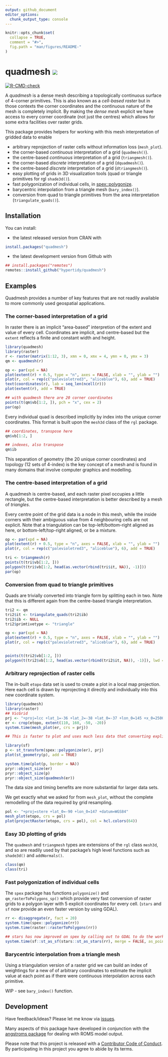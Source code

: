 ```yaml
---
output: github_document
editor_options: 
  chunk_output_type: console
---
```


<!-- README.md is generated from README.Rmd. Please edit that file -->

```r
knitr::opts_chunk$set(
  collapse = TRUE,
  comment = "#>",
  fig.path = "man/figures/README-"
)
```

# quadmesh <img src="man/figures/logo.png" style="vertical-align:right" />



<!-- badges: start -->
[![R-CMD-check](https://github.com/hypertidy/quadmesh/actions/workflows/R-CMD-check.yaml/badge.svg)](https://github.com/hypertidy/quadmesh/actions/workflows/R-CMD-check.yaml)
<!-- badges: end -->




A *quadmesh* is a dense mesh describing a topologically continuous surface of 4-corner primitives. This is also known as a *cell-based raster* but in those contexts the corner coordinates and the continuous nature of the mesh is completely implicit. By making the *dense mesh* explicit we have access to every corner coordinate (not just the centres) which allows for some extra facilities over raster grids. 

This package provides helpers for working with this mesh interpretation of gridded data to enable

* arbitrary reprojection of raster cells without information loss (`mesh_plot`).
* the corner-based *continuous* interpretation of a grid (`quadmesh()`).
* the centre-based *continuous* interpretation of a grid (`triangmesh()`). 
* the corner-based *discrete* interpretation of a grid (`dquadmesh()`).
* the centre-based *discrete* interpretation of a grid (`dtriangmesh()`). 
* easy plotting of grids in 3D visualization tools (quad or triangle primitives for rgl `shade3d()`).
* fast polygonization of individual cells, in [spex::polygonize](https://CRAN.R-project.org/package=spex). 
* barycentric interpolation from a triangle mesh (`bary_index()`). 
* conversion from quad to triangle primitives from the area interpretation (`triangulate_quads()`). 

## Installation

You can install:

* the latest released version from CRAN with

```r
install.packages("quadmesh")
```

* the latest development version from Github with

```r
## install.packages("remotes")
remotes::install_github("hypertidy/quadmesh")
```

## Examples

Quadmesh provides a number of key features that are not readily available to more commonly used geospatial applications. 

### The corner-based interpretation of a grid

In raster there is an implicit "area-based" interpretion of the extent and value
of every cell. Coordinates are implicit, and centre-based but the `extent` reflects
a finite and constant width and height. 

```r
library(quadmesh)
library(raster)
r <- raster(matrix(1:12, 3), xmn = 0, xmx = 4, ymn = 0, ymx = 3)
qm <- quadmesh(r)

op <- par(xpd = NA)
plot(extent(r) + 0.5, type = "n", axes = FALSE, xlab = "", ylab = "")
plot(r, col = rep(c("palevioletred3", "aliceblue"), 6), add = TRUE)
text(coordinates(r), lab = seq_len(ncell(r)))
plot(extent(r), add = TRUE)

## with quadmesh there are 20 corner coordinates
points(t(qm$vb[1:2, ]), pch = "x", cex = 2)
par(op)
```

Every individual quad is described implicitly by index into the unique corner coordinates. This format is built upon the `mesh3d` class of the `rgl` package. 

```r
## coordinates, transpose here
qm$vb[1:2, ]

## indexes, also transpose
qm$ib
```


This separation of geometry (the 20 unique corner coordinates) and topology (12 sets of 4-index) is the key concept of a mesh and is found in many domains that involve computer graphics and modelling. 

### The centre-based interpretation of a grid

A quadmesh is centre-based, and each raster pixel occupies a little rectangle, but the centre-based interpretation is better described by a mesh of *triangles*. 

Every centre point of the grid data is a node in this mesh, while the inside corners with their ambiguous value from 4 neighbouring cells are not explicit. Note that a triangulation
can be top-left/bottom-right aligned as here, or bottom-left/top-right aligned, or be a mixture. 


```r
op <- par(xpd = NA)
plot(extent(r) + 0.5, type = "n", axes = FALSE, xlab = "", ylab = "")
plot(r, col = rep(c("palevioletred3", "aliceblue"), 6), add = TRUE)

tri <- triangmesh(r)
points(t(tri$vb[1:2, ]))
polygon(t(tri$vb[1:2, head(as.vector(rbind(tri$it, NA)), -1)]))
par(op)
```

### Conversion from quad to triangle primitives

Quads are trivially converted into triangle form by splitting each in two. Note that this is
different again from the centre-based triangle interpretation. 

```r
tri2 <- qm
tri2$it <- triangulate_quads(tri2$ib)
tri2$ib <- NULL
tri2$primtivetype <- "triangle"

op <- par(xpd = NA)
plot(extent(r) + 0.5, type = "n", axes = FALSE, xlab = "", ylab = "")
plot(r, col = rep(c("palevioletred3", "aliceblue"), 6), add = TRUE)


points(t(tri2$vb[1:2, ]))
polygon(t(tri2$vb[1:2, head(as.vector(rbind(tri2$it, NA)), -1)]), lwd = 2, lty = 2)
```

### Arbitrary reprojection of raster cells

The in-built `etopo` data set is used to create a plot in a local map projection. Here each cell is drawn by reprojecting it directly and individually into this new coordinate system. 

```r
library(quadmesh)
library(raster)
## VicGrid
prj <- "+proj=lcc +lat_1=-36 +lat_2=-38 +lat_0=-37 +lon_0=145 +x_0=2500000 +y_0=2500000 +ellps=GRS80 +towgs84=0,0,0,0,0,0,0 +units=m +no_defs"
er <- crop(etopo, extent(110, 160, -50, -20))
system.time(mesh_plot(er, crs = prj))

## This is faster to plot and uses much less data that converting explicitly to polygons. 

library(sf)
p <- st_transform(spex::polygonize(er), prj)
plot(st_geometry(p), add = TRUE)

system.time(plot(p, border = NA))
pryr::object_size(er)
pryr::object_size(p)
pryr::object_size(quadmesh(er))
```

The data size and timing benefits are more substantial for larger data sets. 

We get exactly what we asked for from `mesh_plot`, without the complete remodelling of the data required by grid resampling. 

```r
pol <- "+proj=stere +lat_0=-90 +lon_0=147 +datum=WGS84"
mesh_plot(etopo, crs = pol)
plot(projectRaster(etopo, crs = pol), col = hcl.colors(64))
```

### Easy 3D plotting of grids

The `quadmesh` and `triangmesh` types are extensions of the `rgl` class `mesh3d`, and so 
are readily used by that package's high level functions such as `shade3d()` and `addNormals()`. 


```r
class(qm)
class(tri)

```

### Fast polygonization of individual cells

The `spex` package has functions `polygonize()` and `qm_rasterToPolygons_sp()` which provide very fast conversion of raster grids to a polygon layer with 5 explicit coordinates for every cell.  (`stars` and `sf` now provide an even faster version by using GDAL). 

```r
rr <- disaggregate(r, fact = 20)
system.time(spex::polygonize(rr))
system.time(raster::rasterToPolygons(rr))

## stars has now improved on spex by calling out to GDAL to do the work
system.time(sf::st_as_sf(stars::st_as_stars(rr), merge = FALSE, as_points = FALSE))
```

### Barycentric interpolation from a triangle mesh

Using a triangulation version of a raster grid we can build an index of weightings for 
a new of of arbitrary coordinates to estimate the implicit value at each point as if
there were continuous interpolation across each primitive. 

WIP - see `bary_index()` function. 


## Development

Have feedback/ideas? Please let me know via [issues](https://github.com/hypertidy/quadmesh/issues/). 


Many aspects of this package have developed in conjunction with the [angstroms package](https://github.com/AustralianAntarcticDivision/angstroms) for dealing with ROMS model output. 



Please note that this project is released with a [Contributor Code of Conduct](https://github.com/hypertidy/quadmesh/blob/master/CODE_OF_CONDUCT.md). By participating in this project you agree to abide by its terms.
